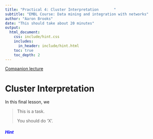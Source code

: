 ```yaml
---
title: "Practical 4: Cluster Interpretation       "
subtitle: "EMBL Course: Data mining and integration with networks"
author: "Aaron Brooks"
date: "This should take about 20 minutes"
output:
  html_document:
    css: include/hint.css
    includes:
      in_header: include/hint.html
    toc: true
    toc_depth: 2
---
```


[Companion lecture](http://scalefreegan.github.io/Teaching/DataIntegration/lectures/l4.html)

# Cluster Interpretation

In this final lesson, we

> This is a task.
>
> You should do 'X'.

<div id='hint'>
<h5 class="ui-closed" style="color:blue">Hint</h5>
<div id='hint'>

</div>
